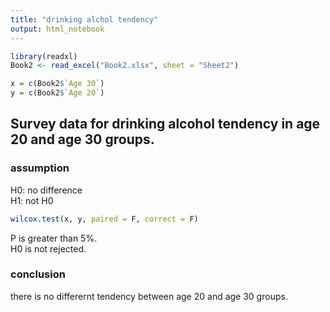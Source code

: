 ---
title: "drinking alchol tendency"
output: html_notebook
---

```{r setup}
library(readxl)
Book2 <- read_excel("Book2.xlsx", sheet = "Sheet2")

x = c(Book2$`Age 30`)
y = c(Book2$`Age 20`)
```

## Survey data for drinking alcohol tendency in age 20 and age 30 groups.  
### assumption  
H0: no difference  
H1: not H0  

```{r}
wilcox.test(x, y, paired = F, correct = F)
```
P is greater than 5%.  
H0 is not rejected.  

### conclusion  
there is no differernt tendency between age 20 and age 30 groups.